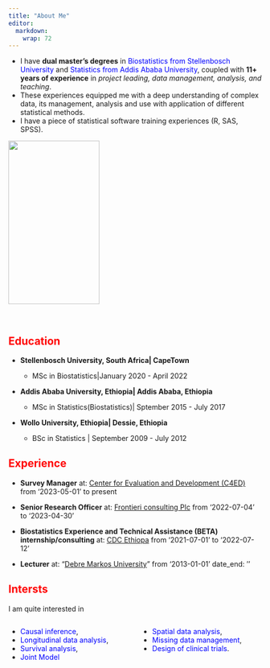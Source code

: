 ```yaml
---
title: "About Me"
editor: 
  markdown: 
    wrap: 72
---
```



- I have **dual master’s degrees** in [Biostatistics from Stellenbosch
University]{style="color:blue;"} and [Statistics from Addis Ababa University]{style="color:blue;"}, coupled with **11+ years of experience** in *project leading, data management, analysis, and
teaching*. 
- These experiences equipped me with a deep understanding of
complex data, its management, analysis and use with application of
different statistical methods. 
- I have a piece of statistical software training experiences (R, SAS, SPSS).

![](images/yeb1.jpg){fig-align="center" width="60%" height="325"}

<br/>

## [Education]{style="color:red;"}

-   **Stellenbosch University, South Africa\| CapeTown**

    -   MSc in Biostatistics\|January 2020 - April 2022

-   **Addis Ababa University, Ethiopia\| Addis Ababa, Ethiopia**

    -   MSc in Statistics(Biostatistics)\| Sptember 2015 - July 2017

-   **Wollo University, Ethiopia\| Dessie, Ethiopia**

    -   BSc in Statistics \| September 2009 - July 2012

## [Experience]{style="color:red;"}

-   **Survey Manager** at: [Center for Evaluation and Development
    (C4ED)](https://c4ed.org/) from '2023-05-01' to present

-   **Senior Research Officer** at: [Frontieri consulting
    Plc](https://frontieri.com/) from '2022-07-04' to '2023-04-30'

-   **Biostatistics Experience and Technical Assistance (BETA)
    internship/consulting** at: [CDC
    Ethiopa](https://www.cdc.gov/globalhealth/countries/ethiopia/) from
    '2021-07-01' to '2022-07-12'

-   **Lecturer** at: "[Debre Markos University](http://www.dmu.edu.et/)"
    from '2013-01-01' date_end: ''

## [Intersts]{style="color:red;"}

I am quite interested in 

::: columns
::: {.column width="50%"}
- [Causal inference]{style="color:blue;"}, 
- [Longitudinal data analysis]{style="color:blue;"}, 
- [Survival analysis]{style="color:blue;"}, 
- [Joint Model]{style="color:blue;"}

::: 
::: {.column width="50%"}
- [Spatial data analysis]{style="color:blue;"}, 
- [Missing data management]{style="color:blue;"}, 
- [Design of clinical trials]{style="color:blue;"}.  
:::
:::
